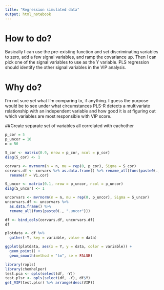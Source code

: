 ```yaml
---
title: "Regression simulated data"
output: html_notebook
---
```


# How to do?
Basically I can use the pre-existing function and set discriminating variables to zero, add a few signal variables, and ramp the covariance up. Then I can pick one of the signal variables to use as the Y variable.  PLS regression should identify the other signal variables in the VIP analysis.


# Why do?
I'm not sure yet what I'm comparing to, if anything.  I guess the purpose would be to see under what circumstances PLS-R detects a multivariate relationship with an independent variable and how good it is at figuring out which variables are most responsible with VIP score.

##Create separate set of variables all correlated with eachother

```r
p_cor = 5
p_uncor = 10
n = 50

S_cor <- matrix(0.9, nrow = p_cor, ncol = p_cor)
diag(S_cor) <- 1

corvars <- mvrnorm(n = n, mu = rep(0, p_cor), Sigma = S_cor)
corvars.df <- corvars %>% as.data.frame() %>% rename_all(funs(paste0(., ".cor"))) %>%
  rename(Y = V1.cor)

S_uncor <- matrix(0.1, nrow = p_uncor, ncol = p_uncor)
diag(S_uncor) <- 1

uncorvars <- mvrnorm(n = n, mu = rep(0, p_uncor), Sigma = S_uncor)
uncorvars.df <- uncorvars %>%
  as.data.frame() %>%
  rename_all(funs(paste0(., ".uncor"))) 

df <- bind_cols(corvars.df, uncorvars.df)
df

plotdata <- df %>% 
  gather(-Y, key = variable, value = data)

ggplot(plotdata, aes(x = Y, y = data, color = variable)) +
  geom_point() +
  geom_smooth(method = "lm", se = FALSE)
```
```r
library(ropls)
library(chemhelper)
test.pca <- opls(select(df, -Y))
test.plsr <- opls(select(df, -Y), df$Y)
get_VIP(test.plsr) %>% arrange(desc(VIP))
```

